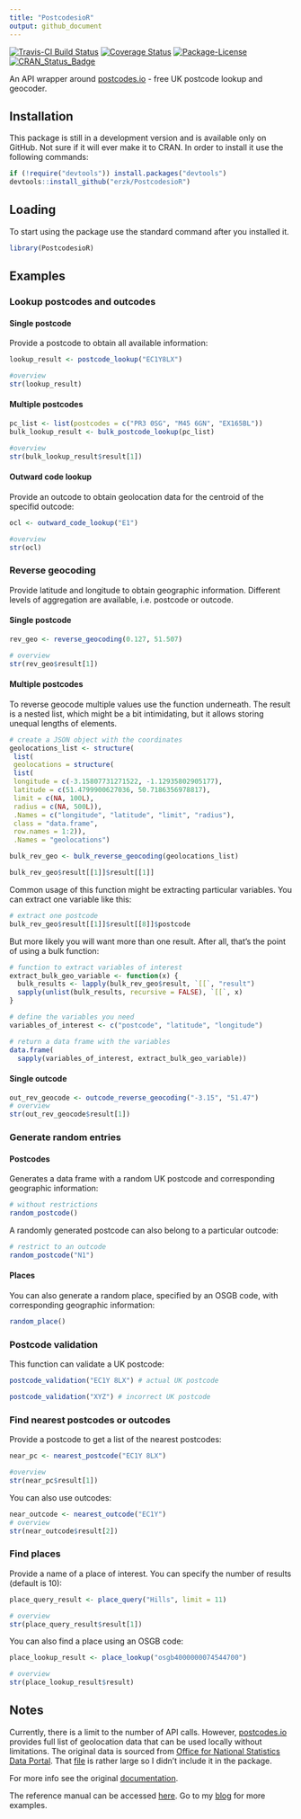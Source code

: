 ```yaml
---
title: "PostcodesioR"
output: github_document
---
```


[![Travis-CI Build Status](https://travis-ci.org/erzk/PostcodesioR.svg?branch=master)](https://travis-ci.org/erzk/PostcodesioR)
[![Coverage Status](https://img.shields.io/codecov/c/github/erzk/PostcodesioR/master.svg)](https://codecov.io/github/erzk/PostcodesioR?branch=master)
[![Package-License](http://img.shields.io/badge/license-GPL--3-brightgreen.svg?style=flat)](http://www.gnu.org/licenses/gpl-3.0.html)
[![CRAN_Status_Badge](http://www.r-pkg.org/badges/version/PostcodesioR)](https://cran.r-project.org/package=PostcodesioR)

An API wrapper around [postcodes.io](https://postcodes.io/) - free UK postcode lookup and geocoder.

## Installation

This package is still in a development version and is available only on GitHub. Not sure if it will ever make it to CRAN.
In order to install it use the  following commands:

```r
if (!require("devtools")) install.packages("devtools")
devtools::install_github("erzk/PostcodesioR")
```

## Loading

To start using the package use the standard command after you installed it.

```r
library(PostcodesioR)
```

## Examples

### Lookup postcodes and outcodes

#### Single postcode

Provide a postcode to obtain all available information: 

```r
lookup_result <- postcode_lookup("EC1Y8LX")

#overview
str(lookup_result)
```

#### Multiple postcodes

```r
pc_list <- list(postcodes = c("PR3 0SG", "M45 6GN", "EX165BL"))
bulk_lookup_result <- bulk_postcode_lookup(pc_list)

#overview
str(bulk_lookup_result$result[1])
```

#### Outward code lookup

Provide an outcode to obtain geolocation data for the centroid of the specifid outcode:

```r
ocl <- outward_code_lookup("E1")

#overview
str(ocl)
```

### Reverse geocoding

Provide latitude and longitude to obtain geographic information. Different levels of aggregation are available, i.e. postcode or outcode.

#### Single postcode

```r
rev_geo <- reverse_geocoding(0.127, 51.507)

# overview
str(rev_geo$result[1])
```

#### Multiple postcodes

To reverse geocode multiple values use the function underneath. The result is a nested list, which might be a bit intimidating, but it allows storing unequal lengths of elements.

```r
# create a JSON object with the coordinates
geolocations_list <- structure(
 list(
 geolocations = structure(
 list(
 longitude = c(-3.15807731271522, -1.12935802905177),
 latitude = c(51.4799900627036, 50.7186356978817),
 limit = c(NA, 100L),
 radius = c(NA, 500L)),
 .Names = c("longitude", "latitude", "limit", "radius"),
 class = "data.frame",
 row.names = 1:2)),
 .Names = "geolocations")

bulk_rev_geo <- bulk_reverse_geocoding(geolocations_list)

bulk_rev_geo$result[[1]]$result[[1]]
```

Common usage of this function might be extracting particular variables. You can extract one variable like this:

```r
# extract one postcode
bulk_rev_geo$result[[1]]$result[[8]]$postcode
```

But more likely you will want more than one result. After all, that's the point of using a bulk function:

```r
# function to extract variables of interest
extract_bulk_geo_variable <- function(x) {
  bulk_results <- lapply(bulk_rev_geo$result, `[[`, "result")
  sapply(unlist(bulk_results, recursive = FALSE), `[[`, x)
}

# define the variables you need
variables_of_interest <- c("postcode", "latitude", "longitude")

# return a data frame with the variables
data.frame(
  sapply(variables_of_interest, extract_bulk_geo_variable))
```


#### Single outcode

```r
out_rev_geocode <- outcode_reverse_geocoding("-3.15", "51.47")
# overview
str(out_rev_geocode$result[1])
```

### Generate random entries

#### Postcodes

Generates a data frame with a random UK postcode and corresponding geographic information:

```r
# without restrictions
random_postcode()
```

A randomly generated postcode can also belong to a particular outcode:

```r
# restrict to an outcode
random_postcode("N1")
```


#### Places

You can also generate a random place, specified by an OSGB code, with corresponding geographic information:

```r
random_place()
```


### Postcode validation

This function can validate a UK postcode:

```r
postcode_validation("EC1Y 8LX") # actual UK postcode
```


```r
postcode_validation("XYZ") # incorrect UK postcode
```


### Find nearest postcodes or outcodes

Provide a postcode to get a list of the nearest postcodes:

```r
near_pc <- nearest_postcode("EC1Y 8LX")

#overview
str(near_pc$result[1])
```

You can also use outcodes:

```r
near_outcode <- nearest_outcode("EC1Y")
# overview
str(near_outcode$result[2])
```

### Find places

Provide a name of a place of interest. You can specify the number of results (default is 10):

```r
place_query_result <- place_query("Hills", limit = 11)

# overview
str(place_query_result$result[1])
```

You can also find a place using an OSGB code:

```r
place_lookup_result <- place_lookup("osgb4000000074544700")

# overview
str(place_lookup_result$result)
```

## Notes

Currently, there is a limit to the number of API calls. However, [postcodes.io](https://postcodes.io/) provides full list of geolocation data that can be used locally without limitations. The original data is sourced from [Office for National Statistics Data Portal](https://geoportal.statistics.gov.uk/geoportal/catalog/main/home.page).
That [file](https://github.com/ideal-postcodes/postcodes.io/blob/master/latest) is rather large so I didn't include it in the package.

For more info see the original [documentation](https://postcodes.io/docs).

The reference manual can be accessed [here](https://github.com/erzk/PostcodesioR/blob/master/PostcodesioR.pdf).
Go to my [blog](https://walczak.org/tag/postcodesior/) for more examples.
